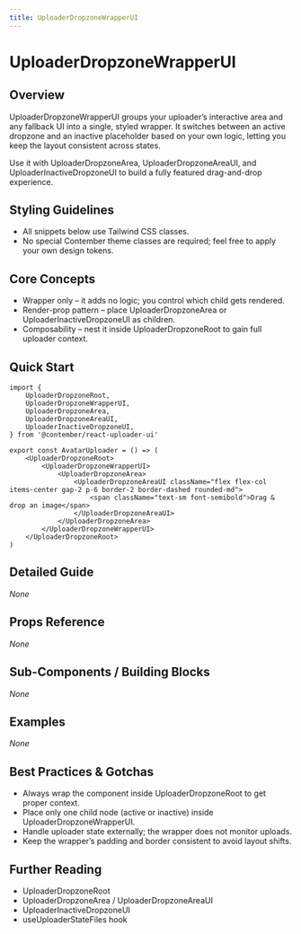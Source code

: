 ```yaml
---
title: UploaderDropzoneWrapperUI
---
```


<!-- Edited by human: false -->
<!-- Examples count: 0 -->
<!-- Source examples: 0 -->
<!-- Playground examples: 0 -->
<!-- External examples: 0 -->
<!-- Import examples: 0 -->

# UploaderDropzoneWrapperUI

## Overview
UploaderDropzoneWrapperUI groups your uploader’s interactive area and any fallback UI into a single, styled wrapper. It switches between an active dropzone and an inactive placeholder based on your own logic, letting you keep the layout consistent across states.

Use it with UploaderDropzoneArea, UploaderDropzoneAreaUI, and UploaderInactiveDropzoneUI to build a fully featured drag-and-drop experience.

## Styling Guidelines
* All snippets below use Tailwind CSS classes.
* No special Contember theme classes are required; feel free to apply your own design tokens.

## Core Concepts
* Wrapper only – it adds no logic; you control which child gets rendered.
* Render-prop pattern – place UploaderDropzoneArea or UploaderInactiveDropzoneUI as children.
* Composability – nest it inside UploaderDropzoneRoot to gain full uploader context.

## Quick Start
```tsx
import {
	UploaderDropzoneRoot,
	UploaderDropzoneWrapperUI,
	UploaderDropzoneArea,
	UploaderDropzoneAreaUI,
	UploaderInactiveDropzoneUI,
} from '@contember/react-uploader-ui'

export const AvatarUploader = () => (
	<UploaderDropzoneRoot>
		<UploaderDropzoneWrapperUI>
			<UploaderDropzoneArea>
				<UploaderDropzoneAreaUI className="flex flex-col items-center gap-2 p-6 border-2 border-dashed rounded-md">
					<span className="text-sm font-semibold">Drag & drop an image</span>
				</UploaderDropzoneAreaUI>
			</UploaderDropzoneArea>
		</UploaderDropzoneWrapperUI>
	</UploaderDropzoneRoot>
)
```

## Detailed Guide
_None_

## Props Reference
_None_

## Sub-Components / Building Blocks
_None_

## Examples
_None_

## Best Practices & Gotchas
* Always wrap the component inside UploaderDropzoneRoot to get proper context.
* Place only one child node (active or inactive) inside UploaderDropzoneWrapperUI.
* Handle uploader state externally; the wrapper does not monitor uploads.
* Keep the wrapper’s padding and border consistent to avoid layout shifts.

## Further Reading
* UploaderDropzoneRoot
* UploaderDropzoneArea / UploaderDropzoneAreaUI
* UploaderInactiveDropzoneUI
* useUploaderStateFiles hook

<!-- End of Generated Documentation -->